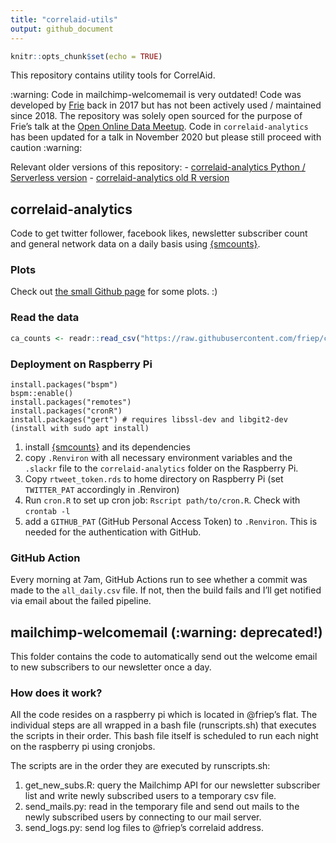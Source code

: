 ```yaml
---
title: "correlaid-utils"
output: github_document
---
```


```r
knitr::opts_chunk$set(echo = TRUE)
```


This repository contains utility tools for CorrelAid.

:warning: Code in mailchimp-welcomemail is very outdated! Code was developed by [Frie](https://github.com/friep) back in 2017 but has not been actively used / maintained since 2018. The repository was solely open sourced for the purpose of Frie's talk at the [Open Online Data Meetup](https://www.eventbrite.com/e/the-lazy-data-scientist-automating-things-feat-r-python-aws-and-a-pi-registration-121498787143). Code in `correlaid-analytics` has been updated for a talk in November 2020 but please still proceed with caution :warning: 

Relevant older versions of this repository: 
- [correlaid-analytics Python / Serverless version](https://github.com/friep/correlaid-utils/releases/tag/serverless-python)
- [correlaid-analytics old R version](https://github.com/friep/correlaid-utils/releases/tag/rstats-old)


## correlaid-analytics
Code to get twitter follower, facebook likes, newsletter subscriber count and general network data on a daily basis using [{smcounts}](https://github.com/friep/smcounts). 

### Plots
Check out [the small Github page](https://friep.github.io/correlaid-utils) for some plots. :) 


### Read the data 

```r
ca_counts <- readr::read_csv("https://raw.githubusercontent.com/friep/correlaid-utils/main/correlaid-analytics/data/all_daily.csv")
```

### Deployment on Raspberry Pi
```
install.packages("bspm")
bspm::enable()
install.packages("remotes")
install.packages("cronR")
install.packages("gert") # requires libssl-dev and libgit2-dev (install with sudo apt install)
```

1. install [{smcounts}](https://github.com/friep/smcounts) and its dependencies
2. copy `.Renviron` with all necessary environment variables and the `.slackr` file to the `correlaid-analytics` folder on the Raspberry Pi.
3. Copy `rtweet_token.rds` to home directory on Raspberry Pi (set `TWITTER_PAT` accordingly in .Renviron)
4. Run `cron.R` to set up cron job: `Rscript path/to/cron.R`. Check with `crontab -l`
5. add a `GITHUB_PAT` (GitHub Personal Access Token) to `.Renviron`. This is needed for the authentication with GitHub.

### GitHub Action
Every morning at 7am, GitHub Actions run to see whether a commit was made to the `all_daily.csv` file. If not, then the build fails and I'll get notified via email about the failed pipeline. 

## mailchimp-welcomemail (:warning: deprecated!)
This folder contains the code to automatically send out the welcome email to new subscribers to our newsletter once a day. 

### How does it work?
All the code resides on a raspberry pi which is located in @friep's flat. The individual steps are all wrapped in a bash file (runscripts.sh) that executes the scripts in their order. This bash file itself is scheduled to run each night on the raspberry pi using cronjobs. 

The scripts are in the order they are executed by runscripts.sh: 

1. get_new_subs.R: query the Mailchimp API for our newsletter subscriber list and write newly subscribed users to a temporary csv file.
2. send_mails.py: read in the temporary file and send out mails to the newly subscribed users by connecting to our mail server.
3. send_logs.py: send log files to @friep's correlaid address.
